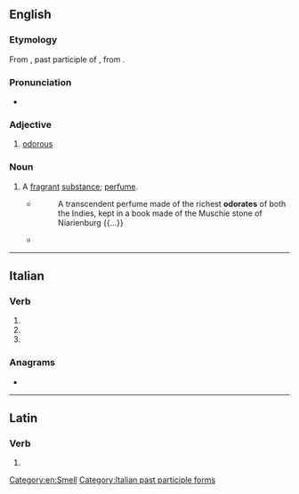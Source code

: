 ==English==

===Etymology===
From {{etyl|la|en}} {{lena}} {{m|la|odoratus}}, past participle of {{m|la|odorare||to perfume}}, from {{m|la|odor||odor}}.

===Pronunciation===
* {{IPA|en|/ˈəʊdəɹət/}}
{{rfap|en}}

===Adjective===
{{en-adj}}

# {{lb|en|obsolete}} [[odorous]]
#: {{rfquotek|en|Francis Bacon}}

===Noun===
{{en-noun}}

# {{lb|en|obsolete}} A [[fragrant]] [[substance]]; [[perfume]].
#* {{RQ:Browne Musaeum Clausum}}
#*: A transcendent perfume made of the richest '''odorates''' of both the Indies, kept in a book made of the Muschie stone of Niarienburg {{...}}
#* {{quote-book|en|year=1821|author=Richard Franck|title=Northern Memoirs, Calculated for the Meridian of Scotland|passage=And must this be our exercise to trample the beautiful banks and the florid meadows of famous Trent, to rifle her fords for diversion, and sweeten our senses with fragrant '''odorates''' that perfume the air?}}

[[Category:en:Smell]]

----

==Italian==

===Verb===
{{head|it|verb form}}

# {{inflection of|it|odorare||2|p|pres|indc}}
# {{inflection of|it|odorare||2|p|impr}}
# {{feminine plural of|it|odorato}}

===Anagrams===
* {{l|it|Teodora}}

[[Category:Italian past participle forms]]

----

==Latin==

===Verb===
{{la-verb-form|odōrāte}}

# {{inflection of|la|odōrō||2|p|pres|actv|impr}}